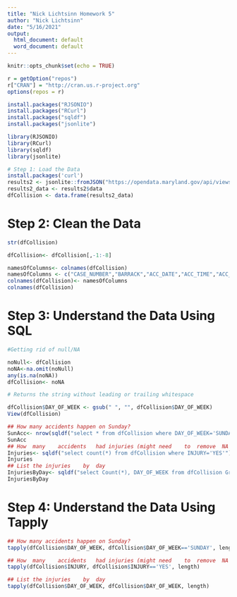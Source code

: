 ---
title: "Nick Lichtsinn Homework 5"
author: "Nick Lichtsinn"
date: "5/16/2021"
output:
  html_document: default
  word_document: default
---

```{r setup, include=FALSE}
knitr::opts_chunk$set(echo = TRUE)
```
```{r}
r = getOption("repos")
r["CRAN"] = "http://cran.us.r-project.org"
options(repos = r)

install.packages("RJSONIO")
install.packages("RCurl")
install.packages("sqldf")
install.packages("jsonlite")

library(RJSONIO)
library(RCurl)
library(sqldf)
library(jsonlite)
```

```{r}
# Step 1: Load the Data
install.packages('curl')
results2 <- jsonlite::fromJSON("https://opendata.maryland.gov/api/views/pdvh-tf2u/rows.json?accessType=DOWNLOAD")
results2_data <- results2$data
dfCollision <- data.frame(results2_data)
```

# Step 2: Clean the Data
```{r}
str(dfCollision)

dfCollision<- dfCollision[,-1:-8]

namesOfColumns<- colnames(dfCollision)
namesOfColumns <- c("CASE_NUMBER","BARRACK","ACC_DATE","ACC_TIME","ACC_TIME_CODE","DAY_OF_WEEK","ROAD","INTERSECT_ROAD","DIST_FROM_INTERSECT","DIST_DIRECTION","CITY_NAME","COUNTY_CODE","COUNTY_NAME","VEHICLE_COUNT","PROP_DEST","INJURY","COLLISION_WITH_1","COLLISION_WITH_2")
colnames(dfCollision)<- namesOfColumns
colnames(dfCollision)

```

# Step 3: Understand the Data Using SQL
```{r}
#Getting rid of null/NA

noNull<- dfCollision
noNA<-na.omit(noNull)
any(is.na(noNA))
dfCollision<- noNA

# Returns the string without leading or trailing whitespace

dfCollision$DAY_OF_WEEK <- gsub(" ", "", dfCollision$DAY_OF_WEEK)
View(dfCollision)

## How many accidents happen on Sunday?
SunAcc<- nrow(sqldf("select * from dfCollision where DAY_OF_WEEK='SUNDAY'"))
SunAcc
## How	many	accidents	had	injuries (might	need	to	remove	NA's	from	the	data)
Injuries<- sqldf("select count(*) from dfCollision where INJURY='YES'")
Injuries
## List	the	injuries	by	day
InjuriesByDay<- sqldf("select Count(*), DAY_OF_WEEK from dfCollision Group By DAY_OF_WEEK")
InjuriesByDay

```

# Step 4: Understand the Data Using Tapply
```{r}

## How many accidents happen on Sunday?
tapply(dfCollision$DAY_OF_WEEK, dfCollision$DAY_OF_WEEK=='SUNDAY', length)

## How	many	accidents	had	injuries (might	need	to	remove	NA's	from	the	data)
tapply(dfCollision$INJURY, dfCollision$INJURY=='YES', length)

## List	the	injuries	by	day
tapply(dfCollision$DAY_OF_WEEK, dfCollision$DAY_OF_WEEK, length)


```